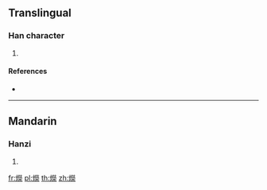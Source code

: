 {{character info/new}}
==Translingual==

===Han character===
{{Han char|rn=86|rad=火|as=14|sn=18|four=99094|canj=FFFD,XFFFD|ids=⿰火榮}}

# {{defn|Han|sort=火14}}

====References====
* {{Han ref|kx=0686.111|dkj=19531|hdz=32243.170|uh=7203|ud=29187|bh=EFFC|bd=61436}}

----

==Mandarin==

===Hanzi===
{{cmn-hanzi|pin=[[róng]] ([[rong2]])|wg=jung<sup>2</sup>}}

# {{defn|lang=cmn|sort=火14}}

[[fr:爃]]
[[pl:爃]]
[[th:爃]]
[[zh:爃]]
